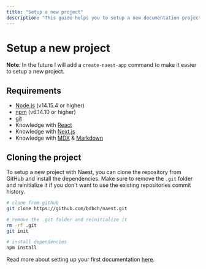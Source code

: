 ```yaml
---
title: "Setup a new project"
description: "This guide helps you to setup a new documentation project with Naest"
---
```


# Setup a new project

**Note**: In the future I will add a `create-naest-app` command to make it easier to setup a new project.

## Requirements

- [Node.js](https://nodejs.org/en/) (v14.15.4 or higher)
- [npm](https://www.npmjs.com/) (v6.14.10 or higher)
- [git](https://git-scm.com/)
- Knowledge with [React](https://reactjs.org/)
- Knowledge with [Next.js](https://nextjs.org/)
- Knowledge with [MDX](https://mdxjs.com/) & [Markdown](https://www.markdownguide.org/)

## Cloning the project

To setup a new project with Naest, you can clone the repository from GitHub and install the dependencies. Make sure to remove the `.git` folder and reinitialize it if you don't want to use the existing repositories commit history.

```bash
# clone from github
git clone https://github.com/bdbch/naest.git

# remove the .git folder and reinitialize it
rm -rf .git
git init

# install dependencies
npm install
```

Read more about setting up your first documentation [here](/getting-started/first-documentation).
